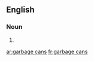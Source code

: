 ==English==

===Noun===
{{head|en|plural|head=[[garbage]] [[can]]s}}

# {{plural of|garbage can|lang=en|nocat=1}}

[[ar:garbage cans]]
[[fr:garbage cans]]